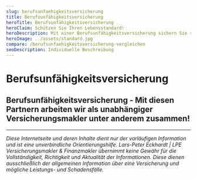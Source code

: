 ```yaml
---
slug: berufsunfaehigkeitsversicherung
title: Berufsunfähigkeitsversicherung
heroTitle: Berufsunfähigkeitsversicherung
heroClaim: Schützen Sie Ihren Lebensstandard!
heroDescription: Mit einer Berufsunfähigkeitsversicherung sichern Sie sich umfassend gegen den finanziellen Folgen des Verlustes Ihrer Arbeitskraft ab.
heroImage: ../assets/standard.jpg
compare: /berufsunfaehigkeitsversicherung-vergleichen
seoDescription: Individuelle Beschreibung
---
```


<ProvenExpert />

# Berufsunfähigkeitsversicherung












<ContactAndCompareBox />
<ProvenExpert />

## Berufsunfähigkeitsversicherung - Mit diesen Partnern arbeiten wir als unabhängiger Versicherungsmakler unter anderem zusammen!
<InsurancesBox title='Lebensversicherungsgesellschaften'/>

---

_Diese Internetseite und deren Inhalte dient nur der vorläufigen Information und ist eine unverbindliche Orientierungshilfe. Lars-Peter Eckhardt | LPE Versicherungsmakler & Finanzmakler übernimmt keine Gewähr für die Vollständigkeit,
Richtigkeit und Aktualität der Informationen. Diese dienen ausschließlich der allgemeinen Information über eine Versicherung und mögliche Leistungs- und Schadensfälle._